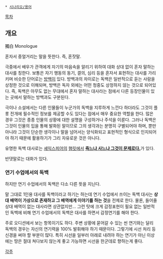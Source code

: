  * [[시나리오/용어]]
[[목차]]

== 개요 ==
獨白
Monologue

혼자서 중얼거리는 말을 뜻한다. 즉, 혼잣말. 

극중에서 배우가 관객에게 자기의 마음속을 알리기 위하여 대화 상대 없이 혼자 말하는 대사를 칭한다.
보통은 자기 행동의 동기, 결의, 심리 등을 혼자서 표현하는 대사를 가리키며 비슷한 단어로는 [[방백]]이 있다. 방백과의 차이로는 독백은 일반적으로 듣는 사람을 상정한 것으로 이해되며, 방백은 독자 외에는 어떤 청중도 상정하지 않는 것으로 되어있다. 즉, 독백은 아무도 없는 무대에서 혼자 말하는 대사라는 점에서 다른 등장인물이 있는 곳에서 말하는 방백과도 구분된다.

극이나 소설에서는 다른 인물들이 누군가의 독백을 지루하게 느낀다 하더라도 그것이 플롯 전개에 필수적인 정보를 제공할 수도 있다는 점에서 매우 중요한 역할을 한다. 많은 경우 그것은 종종 인물의 상황에 대한 설명을 구성하거나 주석을 이룬다. 그러나 독백은 그것이 인물의 입을 통해 발화된 말이므로 그의 생각과는 분명히 구별되어야 하며, 뿐만 아니라 그것이 단순한 생각이나 말을 넘어서는 양식화되고 표현적인 형식으로 인지되어야 하기 때문에 활용하기가 그리 자유로운 것은 아니다.

유명한 독백 대사로는 [[셰익스피어]]의 [[햄릿]]에서 '''[[햄릿#s-2.3|죽느냐 사느냐 그것이 문제로다.]]'''가 있다.

반댓말로는 대화가 있다.

=== 연기 수업에서의 독백 ===
하지만 연기 수업에서의 독백은 다소 다른 뜻을 지닌다.

말 그대로 1인용 대사를 독백이라고 하기는 하는데 연기 수업에서 쓰이는 독백 대사는 '''상대 배역이 가상으로 존재하고 그 배역에게 이야기를 하는 것'''을 전제로 한다. 물론, 들어줄 상대 배역이 없는 대사라면 상관없지만... 그런 탓에 크게 감정표현이 필요 없는 일반적인 독백에 비해 연기 수업에서의 독백은 대사를 하면서 감정연기를 해야 한다.

주로 오디션에서 보는 항목이기도 하다. 주변 상황에 묻어갈 수 있는 씬 연기와는 달리 독백의 경우는 자신의 연기력을 100% 발휘해야 하기 때문이다. 그렇기에 시선 처리 등 신경을 써야 할 부분이 많다. 특히 시선을 일부러 아래로 내려야 하는 연기가 아닌 이상에는 땅은 절대 쳐다보지 않는게 좋고 가능하면 시선을 한군데로 향하는게 좋다.

[[각주]]
